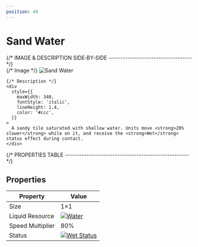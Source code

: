 ```yaml
---
position: 49
---
```


# Sand Water

<div
  style={{
    maxWidth: 720,
    margin: '0 auto',
    padding: '24px 16px',
  }}
>
  {/* IMAGE & DESCRIPTION SIDE‑BY‑SIDE ----------------------------------- */}
  <div
    style={{
      display: 'flex',
      gap: 24,
      flexWrap: 'wrap',
      alignItems: 'flex-start',
      justifyContent: 'center',
    }}
  >
    {/* Image */}
    <img
      src="https://image.mindustry-tool.com//docs/mindustry/blocks/floors/sand-water.p.png"
      alt="Sand Water"
      style={{
        width: 256,
        border: '2px solid #444',
        borderRadius: 8,
        imageRendering: 'pixelated',
      }}
    />

    {/* Description */}
    <div
      style={{
        maxWidth: 340,
        fontStyle: 'italic',
        lineHeight: 1.4,
        color: '#ccc',
      }}
    >
      A sandy tile saturated with shallow water. Units move <strong>20% slower</strong> while on it, and receive the <strong>Wet</strong> status effect during contact.
    </div>
  </div>

  {/* PROPERTIES TABLE ---------------------------------------------------- */}
  <h2 id="properties" style={{ margin: '32px 0 12px' }}>Properties</h2>

  <table
    style={{
      width: '100%',
      borderCollapse: 'collapse',
      background: '#111',
      border: '1px solid #333',
      borderRadius: 8,
      overflow: 'hidden',
    }}
  >
    <thead>
      <tr style={{ background: '#1d1d1d' }}>
        <th style={{ padding: 10, borderBottom: '1px solid #333', textAlign: 'left', width: '45%' }}>
          Property
        </th>
        <th style={{ padding: 10, borderBottom: '1px solid #333', textAlign: 'left' }}>
          Value
        </th>
      </tr>
    </thead>
    <tbody>
      <tr>
        <td style={{ padding: 10, borderBottom: '1px solid #333', fontWeight: 500 }}>Size</td>
        <td style={{ padding: 10, borderBottom: '1px solid #333' }}>1×1</td>
      </tr>
      <tr style={{ background: '#181818' }}>
        <td style={{ padding: 10, borderBottom: '1px solid #333', fontWeight: 500 }}>Liquid Resource</td>
        <td style={{ padding: 10, borderBottom: '1px solid #333', textAlign: 'center' }}>
          <a
            href="https://image.mindustry-tool.com//docs/mindustry/items/liquid-water.p.png"
            target="_blank"
            rel="noopener noreferrer"
          >
            <img
              src="https://image.mindustry-tool.com//docs/mindustry/items/liquid-water.p.png"
              alt="Water"
              style={{ height: 28, imageRendering: 'pixelated' }}
            />
          </a>
        </td>
      </tr>
      <tr>
        <td style={{ padding: 10, borderBottom: '1px solid #333', fontWeight: 500 }}>Speed Multiplier</td>
        <td style={{ padding: 10, borderBottom: '1px solid #333' }}>80%</td>
      </tr>
      <tr style={{ background: '#181818' }}>
        <td style={{ padding: 10, fontWeight: 500 }}>Status</td>
        <td style={{ padding: 10, textAlign: 'center' }}>
          <a
            href="https://image.mindustry-tool.com//docs/mindustry/status/status-wet-ui.p.png"
            target="_blank"
            rel="noopener noreferrer"
          >
            <img
              src="https://image.mindustry-tool.com//docs/mindustry/status/status-wet-ui.p.png"
              alt="Wet Status"
              style={{ height: 24, imageRendering: 'pixelated' }}
            />
          </a>
        </td>
      </tr>
    </tbody>
  </table>
</div>
